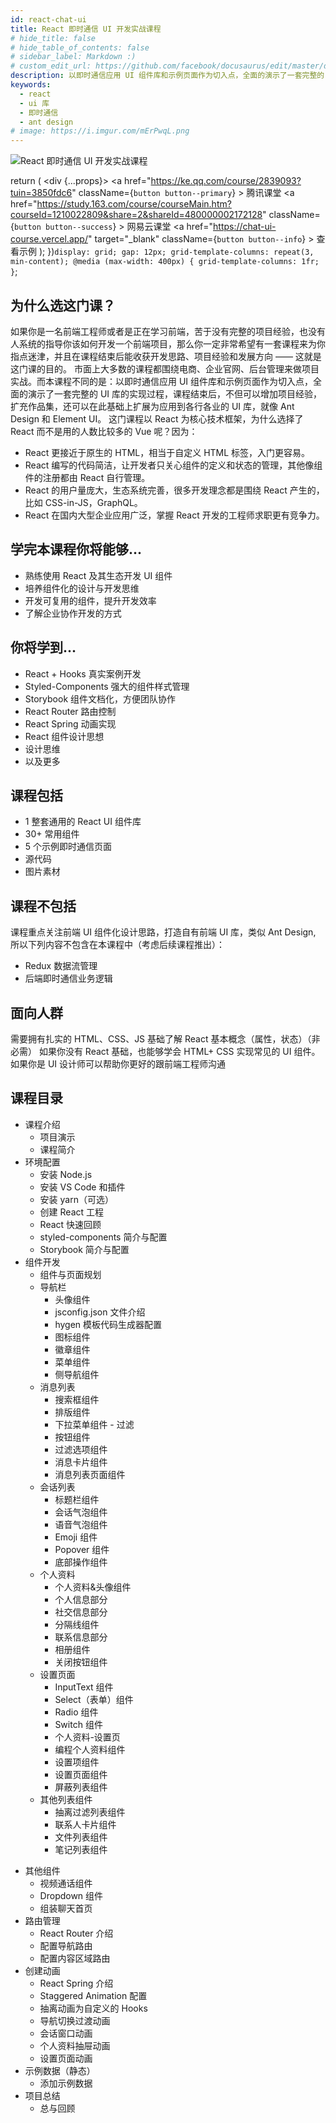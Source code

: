 ```yaml
---
id: react-chat-ui
title: React 即时通信 UI 开发实战课程
# hide_title: false
# hide_table_of_contents: false
# sidebar_label: Markdown :)
# custom_edit_url: https://github.com/facebook/docusaurus/edit/master/docs/api-doc-markdown.md
description: 以即时通信应用 UI 组件库和示例页面作为切入点，全面的演示了一套完整的 UI 库的实现过程，课程结束后，不但可以增加项目经验，扩充作品集，还可以在此基础上扩展为应用到各行各业的 UI 库，就像 Ant Design 和 Element UI。独特的项目、无废话、快节奏的进度，让你在最短的时间完成一套项目。
keywords:
  - react
  - ui 库
  - 即时通信
  - ant design
# image: https://i.imgur.com/mErPwqL.png
---
```



![React 即时通信 UI 开发实战课程](./images/title-small.jpg)

<Purchase />

  return (
    <div {...props}>
      <a
        href="https://ke.qq.com/course/2839093?tuin=3850fdc6"
        className={`button button--primary`}
      >
        腾讯课堂
      </a>
      <a
        href="https://study.163.com/course/courseMain.htm?courseId=1210022809&share=2&shareId=480000002172128"
        className={`button button--success`}
      >
        网易云课堂
      </a>
      <a
        href="https://chat-ui-course.vercel.app/"
        target="_blank"
        className={`button button--info`}
      >
        查看示例
      </a>
    </div>
  );
})`
  display: grid;
  gap: 12px;
  grid-template-columns: repeat(3, min-content);
  @media (max-width: 400px) {
    grid-template-columns: 1fr;
  }
`;

## 为什么选这门课？

如果你是一名前端工程师或者是正在学习前端，苦于没有完整的项目经验，也没有人系统的指导你该如何开发一个前端项目，那么你一定非常希望有一套课程来为你指点迷津，并且在课程结束后能收获开发思路、项目经验和发展方向 —— 这就是这门课的目的。
市面上大多数的课程都围绕电商、企业官网、后台管理来做项目实战。而本课程不同的是：以即时通信应用 UI 组件库和示例页面作为切入点，全面的演示了一套完整的 UI 库的实现过程，课程结束后，不但可以增加项目经验，扩充作品集，还可以在此基础上扩展为应用到各行各业的 UI 库，就像 Ant Design 和 Element UI。
这门课程以 React 为核心技术框架，为什么选择了 React 而不是用的人数比较多的 Vue 呢？因为：

- React 更接近于原生的 HTML，相当于自定义 HTML 标签，入门更容易。
- React 编写的代码简洁，让开发者只关心组件的定义和状态的管理，其他像组件的注册都由 React 自行管理。
- React 的用户量庞大，生态系统完善，很多开发理念都是围绕 React 产生的，比如 CSS-in-JS，GraphQL。
- React 在国内大型企业应用广泛，掌握 React 开发的工程师求职更有竞争力。

## 学完本课程你将能够...

- 熟练使用 React 及其生态开发 UI 组件
- 培养组件化的设计与开发思维
- 开发可复用的组件，提升开发效率
- 了解企业协作开发的方式

## 你将学到...

- React + Hooks 真实案例开发
- Styled-Components 强大的组件样式管理
- Storybook 组件文档化，方便团队协作
- React Router 路由控制
- React Spring 动画实现
- React 组件设计思想
- 设计思维
- 以及更多

## 课程包括

- 1 整套通用的 React UI 组件库
- 30+ 常用组件
- 5 个示例即时通信页面
- 源代码
- 图片素材

## 课程不包括

课程重点关注前端 UI 组件化设计思路，打造自有前端 UI 库，类似 Ant Design, 所以下列内容不包含在本课程中（考虑后续课程推出）：

- Redux 数据流管理
- 后端即时通信业务逻辑

## 面向人群

需要拥有扎实的 HTML、CSS、JS 基础了解 React 基本概念（属性，状态）（非必需）
如果你没有 React 基础，也能够学会 HTML+ CSS 实现常见的 UI 组件。如果你是 UI 设计师可以帮助你更好的跟前端工程师沟通

## 课程目录

- 课程介绍
  - 项目演示
  - 课程简介
- 环境配置
  - 安装 Node.js
  - 安装 VS Code 和插件
  - 安装 yarn（可选）
  - 创建 React 工程
  - React 快速回顾
  - styled-components 简介与配置
  - Storybook 简介与配置
- 组件开发
  - 组件与页面规划
  - 导航栏
    - 头像组件
    - jsconfig.json 文件介绍
    - hygen 模板代码生成器配置
    - 图标组件
    - 徽章组件
    - 菜单组件
    - 侧导航组件
  - 消息列表
    - 搜索框组件
    - 排版组件
    - 下拉菜单组件 - 过滤
    - 按钮组件
    - 过滤选项组件
    - 消息卡片组件
    - 消息列表页面组件
  - 会话列表
    - 标题栏组件
    - 会话气泡组件
    - 语音气泡组件
    - Emoji 组件
    - Popover 组件
    - 底部操作组件
  - 个人资料
    - 个人资料&头像组件
    - 个人信息部分
    - 社交信息部分
    - 分隔线组件
    - 联系信息部分
    - 相册组件
    - 关闭按钮组件
  - 设置页面
    - InputText 组件
    - Select（表单）组件
    - Radio 组件
    - Switch 组件
    - 个人资料-设置页
    - 编程个人资料组件
    - 设置项组件
    - 设置页面组件
    - 屏蔽列表组件
  - 其他列表组件
    - 抽离过滤列表组件
    - 联系人卡片组件
    - 文件列表组件
    - 笔记列表组件

* 其他组件
  - 视频通话组件
  - Dropdown 组件
  - 组装聊天首页
* 路由管理
  - React Router 介绍
  - 配置导航路由
  - 配置内容区域路由
* 创建动画
  - React Spring 介绍
  - Staggered Animation 配置
  - 抽离动画为自定义的 Hooks
  - 导航切换过渡动画
  - 会话窗口动画
  - 个人资料抽屉动画
  - 设置页面动画
* 示例数据（静态）
  - 添加示例数据
* 项目总结
  - 总与回顾
